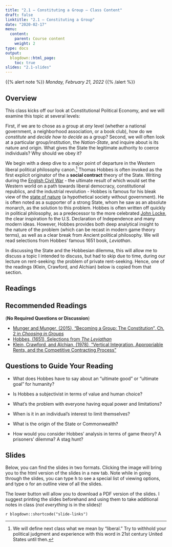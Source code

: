 ```yaml
---
title: "2.1 — Constituting a Group — Class Content"
draft: false
linktitle: "2.1 — Constituting a Group"
date: "2020-02-17"
menu:
  content:
    parent: Course content
    weight: 2
type: docs
output:
  blogdown::html_page:
    toc: true
slides: "2.1-slides"
---
```


{{% alert note %}}
*Monday, February 21, 2022*
{{% /alert %}}

## <i class="fas fa-info-circle fa-lg"></i> Overview

This class kicks off our look at Constitutional Political Economy, and we will examine this topic at several levels: 

First, if we are to chose as a group at *any* level (whether a national government, a neighborhood association, or a book club), how do we *constitute* and *decide how to decide* as a group? Second, we will often look at a particular group/institution, the *Nation-State*, and inquire about is its nature and origin. What gives the State the legitimate authority to coerce individuals? Why should we obey it?

We begin with a deep dive to a major point of departure in the Western liberal political philosophy canon.^[We will define next class what we mean by “liberal.” Try to withhold your political judgment and experience with this word in 21st century United States until then.] Thomas Hobbes is often invoked as the first explicit originator of the a **social contract** theory of the State. Writing during the [English Civil War](https://en.wikipedia.org/wiki/English_Civil_War) - the ultimate result of which would set the Western world on a path towards liberal democracy, constitutional republics, and the industrial revolution - Hobbes is famous for his bleak view of the [state of nature](https://en.wikipedia.org/wiki/State_of_nature) (a hypothetical society without government). He is often noted as a supporter of a strong State, whom he saw as an absolute monarch, as the solution to this problem. Hobbes is often written off quickly in political philosophy, as a predecessor to the more celebrated [John Locke](https://en.wikipedia.org/wiki/John_Locke), the clear inspiration fo the U.S. Declaration of Independence and many modern ideas. However, Hobbes provides both deep analytical insight to the nature of the problem (which can be recast in modern game theory terms), as well as a clear break from Ancient political philosophy. We will read selections from Hobbes' famous 1651 book, *Leviathan*. 

In discussing the State and the Hobbesian dilemma, this will allow me to discuss a topic I intended to discuss, but had to skip due to time, during our lecture on rent-seeking: the problem of private rent-seeking. Hence, one of the readings (Klein, Crawford, and Alchian) below is copied from that section.

## <i class="fas fa-book-reader fa-lg"></i> Readings

## Recommended Readings 

(**No Required Questions or Discussion**)

- [<i class="fas fa-book"></i> Munger and Munger, (2015), “Becoming a Group: The Constitution”, Ch. 2 in *Choosing in Groups*](/readings/Munger-Munger-Ch.2.pdf)
- [<i class="fas fa-book"></i> Hobbes, (1651), Selections from *The Leviathan*](/readings/Hobbes-1651.pdf)
- [<i class="fas fa-file-pdf"></i>  Klein, Crawford, and Alchian, (1978), “Vertical Integration, Appropriable Rents, and the Competitive Contracting Process”](/readings/Klein-Crawford-Alchian-1978.pdf)

## Questions to Guide Your Reading

- What does Hobbes have to say about an "ultimate good" or "ultimate goal" for humanity?

- Is Hobbes a subjectivist in terms of value and human choice?

- What's the problem with everyone having equal power and limitations?

- When is it in an individual's interest to limit themselves?

- What is the origin of the State or Commonwealth?

- How would you consider Hobbes' analysis in terms of game theory? A prisoners' dilemma? A stag hunt?

## <i class="fas fa-chalkboard-teacher"></i> Slides

Below, you can find the slides in two formats. Clicking the image will bring you to the html version of the slides in a new tab. Note while in going through the slides, you can type <kbd>h</kbd> to see a special list of viewing options, and type <kbd>o</kbd> for an outline view of all the slides.

The lower button will allow you to download a PDF version of the slides. I suggest printing the slides beforehand and using them to take additional notes in class (*not everything* is in the slides)!

`r blogdown::shortcode("slide-links")`